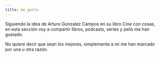 ```yaml
---
title: me gusta
---
```


<Section>

Siguiendo la idea de Arturo Gonzalez Campos en su libro Cine con cosas, en
esta sección voy a compartir libros, podcasts, series y pelis me han gustado.

No quiere decir que sean los mejores, simplemente a mi me han marcado por una
u otra razón.

</Section>

<Showcase />
